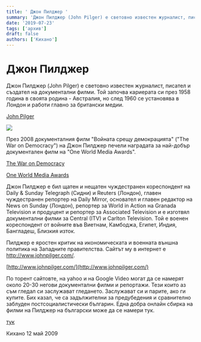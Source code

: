 ```yaml
---
title: ' Джон Пилджер '
summary: 'Джон Пилджер (John Pilger) е световно известен журналист, писател и създател на документални филми. Той започва кариерата си през 1958 година в своята...'
date: '2019-07-23'
tags: ['архив']
draft: false
authors: ['Кихано']
---
```


# Джон Пилджер

Джон Пилджер (John Pilger) е световно известен журналист, писател и създател на документални филми. Той започва кариерата си през 1958 година в своята родина - Австралия, но след 1960 се установява в Лондон и работи главно за британски медии.

[John Pilger](http://www.johnpilger.com/)

![](/static/images/JP.jpg)

През 2008 документалния филм "Войната срещу демокрацията" ("The War on Democracy") на Джон Пилджер печели наградата за най-добър документален филм на "One World Media Awards".

[The War on Democracy](https://www.dokumentalni.com/archives/903?list)

[One World Media Awards](https://www.oneworldmedia.org.uk/awards/)

Джон Пилджер е бил щатен и нещатен чуждестранен кореспондент на Daily & Sunday Telegraph (Сидни) и Reuters (Лондон), главен чуждестранен репортер на Daily Mirror, основател и главен редактор на News on Sunday (Лондон), репортер за World in Action на Granada Television и продуцент и репортер за Associated Television и е изготвял документални филми за Central (ITV) и Carlton Television.
Той е военен кореспондент от войните във Виетнам, Камбоджа, Египет, Индия, Бангладеш, Близкия изток.

Пилджер е яростен критик на икономическата и военната външна политика на Западните правителства. Сайтът му в интернет е http://www.johnpilger.com/.

[http://www.johnpilger.com/](http://www.johnpilger.com/)

По торент сайтовте, на yahoo и на Google Video могат да се намерят около 20-30 негови документални филми и репортажи. Тези които аз съм гледал си заслужават гледането. Заслужават си и парите, ако ги купите. Бих казал, че са задължителни за предубедения и сравнително заблуден постсоциалистически българин. Една добра онлайн сбирка на филми на Пилджер на български може да се намери тук.

[тук](https://www.dokumentalni.com/actor/john-pilger)

Кихано 12 май 2009
